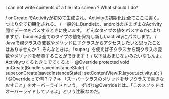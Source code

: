 I can not write contents of a file into screen ?
What should I do?

/
onCreate でActivityが初めて生成され、Activityの初期化は全てここに書く。つまり全て初期化される。
/
一般的にBundleは、androidのさまざまなAcrivity間でデータをパスするときに使います。 
どんなタイプの値をパスするかによりますが、bundleは全てのタイプの値を保持し新しいactivityにパスします。
/
Javaで親クラスの変数やメソッドに子クラスからアクセスしたいと思ったことはありませんか？
そんなときは、「super」を使えば子クラスから親クラスの変数やメソッドを参照することができます！
/
以下はおまじないみたいなもんよ。Activityつくるときにでてくるよー
@Override
protected void onCreate(Bundle savedInstanceState) {
    super.onCreate(savedInstanceState);
    setContentView(R.layout.activity_a);
}
/
@Overrideって何？？？⇒
「スーパークラスのメソッドをサブクラスで書きなおすこと」をオーバーライドという。
ずばり@Overrideとは、「このメソッドはオーバーライドしているよ」という注釈なのだ。
